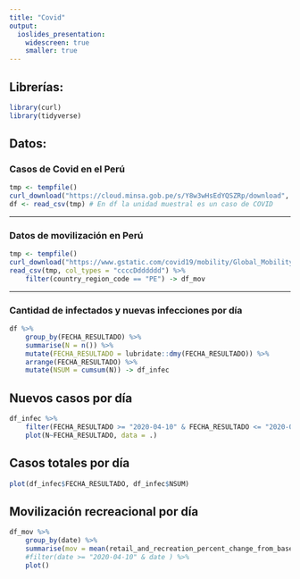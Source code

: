 ```yaml
---
title: "Covid"
output:
  ioslides_presentation:
    widescreen: true
    smaller: true
---
```


## Librerías:

```r
library(curl)
library(tidyverse)
```

## Datos:

### Casos de Covid en el Perú
```r
tmp <- tempfile()
curl_download("https://cloud.minsa.gob.pe/s/Y8w3wHsEdYQSZRp/download", tmp)
df <- read_csv(tmp) # En df la unidad muestral es un caso de COVID
```

---

### Datos de movilización en Perú
```r
tmp <- tempfile()
curl_download("https://www.gstatic.com/covid19/mobility/Global_Mobility_Report.csv", tmp)
read_csv(tmp, col_types = "ccccDdddddd") %>%
    filter(country_region_code == "PE") -> df_mov
```

---

### Cantidad de infectados y nuevas infecciones por día
```r
df %>%
    group_by(FECHA_RESULTADO) %>%
    summarise(N = n()) %>%
    mutate(FECHA_RESULTADO = lubridate::dmy(FECHA_RESULTADO)) %>%
    arrange(FECHA_RESULTADO) %>%
    mutate(NSUM = cumsum(N)) -> df_infec
```

## Nuevos casos por día

```r
df_infec %>%
    filter(FECHA_RESULTADO >= "2020-04-10" & FECHA_RESULTADO <= "2020-04-30") %>%
    plot(N~FECHA_RESULTADO, data = .)
```

## Casos totales por día

```r
plot(df_infec$FECHA_RESULTADO, df_infec$NSUM)
```

## Movilización recreacional por día
```r
df_mov %>%
    group_by(date) %>%
    summarise(mov = mean(retail_and_recreation_percent_change_from_baseline, na.rm = TRUE)) %>%
    #filter(date >= "2020-04-10" & date ) %>%
    plot()
```
